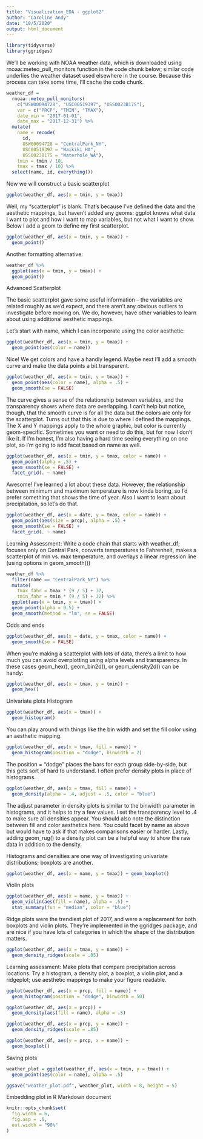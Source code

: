 ```yaml
---
title: "Visualization_EDA - ggplot2"
author: "Caroline Andy"
date: "10/5/2020"
output: html_document
---
```


```r
library(tidyverse)
library(ggridges)
```

We’ll be working with NOAA weather data, which is downloaded using rnoaa::meteo_pull_monitors function in the code chunk below; similar code underlies the weather dataset used elsewhere in the course. Because this process can take some time, I’ll cache the code chunk.

```r
weather_df = 
  rnoaa::meteo_pull_monitors(
    c("USW00094728", "USC00519397", "USS0023B17S"),
    var = c("PRCP", "TMIN", "TMAX"), 
    date_min = "2017-01-01",
    date_max = "2017-12-31") %>%
  mutate(
    name = recode(
      id, 
      USW00094728 = "CentralPark_NY", 
      USC00519397 = "Waikiki_HA",
      USS0023B17S = "Waterhole_WA"),
    tmin = tmin / 10,
    tmax = tmax / 10) %>%
  select(name, id, everything())
```

Now we will construct a basic scatterplot
```r
ggplot(weather_df, aes(x = tmin, y = tmax))
```

Well, my “scatterplot” is blank. That’s because I’ve defined the data and the aesthetic mappings, but haven’t added any geoms: ggplot knows what data I want to plot and how I want to map variables, but not what I want to show. Below I add a geom to define my first scatterplot.

```r
ggplot(weather_df, aes(x = tmin, y = tmax)) + 
  geom_point()
```

Another formatting alternative:
```r
weather_df %>%
  ggplot(aes(x = tmin, y = tmax)) + 
  geom_point()
```

Advanced Scatterplot

The basic scatterplot gave some useful information – the variables are related roughly as we’d expect, and there aren’t any obvious outliers to investigate before moving on. We do, however, have other variables to learn about using additional aesthetic mappings.

Let’s start with name, which I can incorporate using the color aesthetic:

```r
ggplot(weather_df, aes(x = tmin, y = tmax)) + 
  geom_point(aes(color = name))
```

Nice! We get colors and have a handly legend. Maybe next I’ll add a smooth curve and make the data points a bit transparent.

```r
ggplot(weather_df, aes(x = tmin, y = tmax)) + 
  geom_point(aes(color = name), alpha = .5) +
  geom_smooth(se = FALSE)
```

The curve gives a sense of the relationship between variables, and the transparency shows where data are overlapping. I can’t help but notice, though, that the smooth curve is for all the data but the colors are only for the scatterplot. Turns out that this is due to where I defined the mappings. The X and Y mappings apply to the whole graphic, but color is currently geom-specific. Sometimes you want or need to do this, but for now I don’t like it. If I’m honest, I’m also having a hard time seeing everything on one plot, so I’m going to add facet based on name as well.

```r
ggplot(weather_df, aes(x = tmin, y = tmax, color = name)) + 
  geom_point(alpha = .5) +
  geom_smooth(se = FALSE) + 
  facet_grid(. ~ name)
```

Awesome! I’ve learned a lot about these data. However, the relationship between minimum and maximum temperature is now kinda boring, so I’d prefer something that shows the time of year. Also I want to learn about precipitation, so let’s do that.

```r
ggplot(weather_df, aes(x = date, y = tmax, color = name)) + 
  geom_point(aes(size = prcp), alpha = .5) +
  geom_smooth(se = FALSE) + 
  facet_grid(. ~ name)
```

Learning Assessment: Write a code chain that starts with weather_df; focuses only on Central Park, converts temperatures to Fahrenheit, makes a scatterplot of min vs. max temperature, and overlays a linear regression line (using options in geom_smooth())

```r
weather_df %>%
  filter(name == "CentralPark_NY") %>%
  mutate(
    tmax_fahr = tmax * (9 / 5) + 32, 
    tmin_fahr = tmin * (9 / 5) + 32) %>% 
  ggplot(aes(x = tmin, y = tmax)) + 
  geom_point(alpha = 0.5) + 
  geom_smooth(method = "lm", se = FALSE)
```

Odds and ends

```r
ggplot(weather_df, aes(x = date, y = tmax, color = name)) + 
  geom_smooth(se = FALSE) 
```

When you’re making a scatterplot with lots of data, there’s a limit to how much you can avoid overplotting using alpha levels and transparency. In these cases geom_hex(), geom_bin2d(), or geom_density2d() can be handy:

```r
ggplot(weather_df, aes(x = tmax, y = tmin)) + 
  geom_hex()
```

Univariate plots
Histogram

```r
ggplot(weather_df, aes(x = tmax)) + 
  geom_histogram()
```

You can play around with things like the bin width and set the fill color using an aesthetic mapping.

``` r
ggplot(weather_df, aes(x = tmax, fill = name)) + 
  geom_histogram(position = "dodge", binwidth = 2)
```

The position = "dodge" places the bars for each group side-by-side, but this gets sort of hard to understand. I often prefer density plots in place of histograms.

```r
ggplot(weather_df, aes(x = tmax, fill = name)) + 
  geom_density(alpha = .4, adjust = .5, color = "blue")
```

The adjust parameter in density plots is similar to the binwidth parameter in histograms, and it helps to try a few values. I set the transparency level to .4 to make sure all densities appear. You should also note the distinction between fill and color aesthetics here. You could facet by name as above but would have to ask if that makes comparisons easier or harder. Lastly, adding geom_rug() to a density plot can be a helpful way to show the raw data in addition to the density.

Histograms and densities are one way of investigating univariate distributions; boxplots are another.

```r
ggplot(weather_df, aes(x = name, y = tmax)) + geom_boxplot()
```

Violin plots
```r
ggplot(weather_df, aes(x = name, y = tmax)) + 
  geom_violin(aes(fill = name), alpha = .5) + 
  stat_summary(fun = "median", color = "blue")
```

Ridge plots were the trendiest plot of 2017, and were a replacement for both boxplots and violin plots. They’re implemented in the ggridges package, and are nice if you have lots of categories in which the shape of the distribution matters.

```r
ggplot(weather_df, aes(x = tmax, y = name)) + 
  geom_density_ridges(scale = .85)
```

Learning assessment: Make plots that compare precipitation across locations. Try a histogram, a density plot, a boxplot, a violin plot, and a ridgeplot; use aesthetic mappings to make your figure readable.

```r
ggplot(weather_df, aes(x = prcp, fill = name)) +
  geom_histogram(position = "dodge", binwidth = 50)

ggplot(weather_df, aes(x = prcp)) + 
  geom_density(aes(fill = name), alpha = .5) 

ggplot(weather_df, aes(x = prcp, y = name)) + 
  geom_density_ridges(scale = .85)

ggplot(weather_df, aes(y = prcp, x = name)) + 
  geom_boxplot() 
```

Saving plots
```r
weather_plot = ggplot(weather_df, aes(x = tmin, y = tmax)) + 
  geom_point(aes(color = name), alpha = .5) 

ggsave("weather_plot.pdf", weather_plot, width = 8, height = 5)
```

Embedding plot in R Markdown document
``` r
knitr::opts_chunk$set(
  fig.width = 6,
  fig.asp = .6,
  out.width = "90%"
)
```

